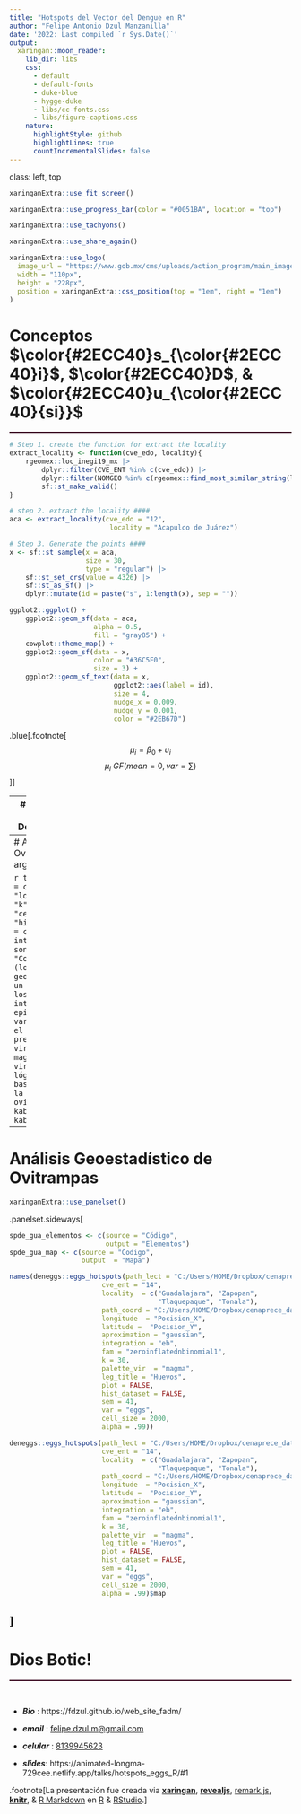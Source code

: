 ```yaml
---
title: "Hotspots del Vector del Dengue en R"
author: "Felipe Antonio Dzul Manzanilla"
date: '2022: Last compiled `r Sys.Date()`'
output:
  xaringan::moon_reader:
    lib_dir: libs
    css: 
      - default
      - default-fonts
      - duke-blue
      - hygge-duke
      - libs/cc-fonts.css
      - libs/figure-captions.css
    nature:
      highlightStyle: github
      highlightLines: true
      countIncrementalSlides: false
---
```


class: left, top

```r
xaringanExtra::use_fit_screen()
```

```r
xaringanExtra::use_progress_bar(color = "#0051BA", location = "top")
```

```r
xaringanExtra::use_tachyons()
```

```r
xaringanExtra::use_share_again()
```

```r
xaringanExtra::use_logo(
  image_url = "https://www.gob.mx/cms/uploads/action_program/main_image/26942/post_post_portadavectores.gif",
  width = "110px",
  height = "228px",
  position = xaringanExtra::css_position(top = "1em", right = "1em")
)
```

# Conceptos $\color{#2ECC40}s_{\color{#2ECC40}i}$, $\color{#2ECC40}D$, & $\color{#2ECC40}u_{\color{#2ECC40}{si}}$
<hr style="height:2px;border-width:0;color:#330019;background-color:#330019">

```r
# Step 1. create the function for extract the locality 
extract_locality <- function(cve_edo, locality){
    rgeomex::loc_inegi19_mx |>
        dplyr::filter(CVE_ENT %in% c(cve_edo)) |>
        dplyr::filter(NOMGEO %in% c(rgeomex::find_most_similar_string(locality, unique(NOMGEO)))) |>
        sf::st_make_valid()
}

# step 2. extract the locality ####
aca <- extract_locality(cve_edo = "12",
                         locality = "Acapulco de Juárez")

# Step 3. Generate the points ####
x <- sf::st_sample(x = aca,
                   size = 30,
                   type = "regular") |>
    sf::st_set_crs(value = 4326) |>
    sf::st_as_sf() |>
    dplyr::mutate(id = paste("s", 1:length(x), sep = ""))

ggplot2::ggplot() +
    ggplot2::geom_sf(data = aca,
                     alpha = 0.5,
                     fill = "gray85") +
    cowplot::theme_map() +
    ggplot2::geom_sf(data = x,
                     color = "#36C5F0",
                     size = 3) +
    ggplot2::geom_sf_text(data = x, 
                          ggplot2::aes(label = id),
                          size = 4,
                          nudge_x = 0.009,
                          nudge_y = 0.001,
                          color = "#2EB67D")
```



.blue[.footnote[$$μ{_i} = \beta{_0} + u{_i}$$
$$μ{_i} ~ GF(mean = 0, var = \sum)$$]]

---
# Análisis Geoestadístico de Ovitrampas
## Definición de argumentos.

```r
tibble::tibble(argumento = c("path_lect", "path_coord", "year","locality",  "cve_ent",
                             "leg_title", "fam", "alpha", "plot", "aproximation"),
    definicion = c("Ruta de ovitrampas", "Ruta de la coordenadas", "Año a analizar", "localidad", "Clave del Estado",
                   "Título de la leyenda", "Nombre de la Distribución", "Nivel de Significancia", "Valor lógico para visualizar el mesh", "Es el método de aproximación para calcular los hiperparametros y valores marginales. Las opciones son gaussian, simplified.laplace & laplace")) |>
    kableExtra::kable() |>
    kableExtra::kable_classic()
```

---
# Análisis Geoestadístico de Ovitrampas
## Definición de argumentos.

```r
tibble::tibble(argumento = c("integration", "longitude", "latitude", "k", "sem", "var",
                             "cell_size", "palette_vir", "hist_dataset"),
    definicion = c("Es la estrategia de integración. Las opciones son grid, eb & ccd)",
                   "Coordenada geográfica (longitud)", "Coordenada geográfica (latitud)", "es un parametro pera definir los triangules exteriores e interiores",
                   "Es la semana epidemiológica",
                   "Es la variable de interes",
                   "Es el tamaño de muestra para predecir",
                   "es la paleta de viridis. Las opciones son magma, inferno, plasma & viridis",
                   "Es un valor lógico para definir las bases históricas (FALSE) ó la actual base de ovitrampas(FALSE)")) |>
    kableExtra::kable() |>
    kableExtra::kable_classic()
```

---
# Análisis Geoestadístico de Ovitrampas

```r
xaringanExtra::use_panelset()
```

.panelset.sideways[
```r
spde_gua_elementos <- c(source = "Código",
                        output = "Elementos")
spde_gua_map <- c(source = "Codigo",
                  output  = "Mapa")


```

```r
names(deneggs::eggs_hotspots(path_lect = "C:/Users/HOME/Dropbox/cenaprece_datasets/2022/14_jalisco",
                       cve_ent = "14",
                       locality  = c("Guadalajara", "Zapopan",
                                     "Tlaquepaque", "Tonala"),
                       path_coord = "C:/Users/HOME/Dropbox/cenaprece_datasets/2022/14_jalisco/DescargaOvitrampasMesFco.txt",
                       longitude  = "Pocision_X",
                       latitude =  "Pocision_Y",
                       aproximation = "gaussian",
                       integration = "eb",
                       fam = "zeroinflatednbinomial1",
                       k = 30,
                       palette_vir  = "magma",
                       leg_title = "Huevos",
                       plot = FALSE,
                       hist_dataset = FALSE,
                       sem = 41,
                       var = "eggs",
                       cell_size = 2000,
                       alpha = .99))

```

```r
deneggs::eggs_hotspots(path_lect = "C:/Users/HOME/Dropbox/cenaprece_datasets/2022/14_jalisco",
                       cve_ent = "14",
                       locality  = c("Guadalajara", "Zapopan",
                                     "Tlaquepaque", "Tonala"),
                       path_coord = "C:/Users/HOME/Dropbox/cenaprece_datasets/2022/14_jalisco/DescargaOvitrampasMesFco.txt",
                       longitude  = "Pocision_X",
                       latitude =  "Pocision_Y",
                       aproximation = "gaussian",
                       integration = "eb",
                       fam = "zeroinflatednbinomial1",
                       k = 30,
                       palette_vir  = "magma",
                       leg_title = "Huevos",
                       plot = FALSE,
                       hist_dataset = FALSE,
                       sem = 41,
                       var = "eggs",
                       cell_size = 2000,
                       alpha = .99)$map

```




]
---
# Dios Botic!
<hr style="height:2px;border-width:0;color:#330019;background-color:#330019">
&nbsp;

- ***Bio*** : https://fdzul.github.io/web_site_fadm/

- ***email***       :     [felipe.dzul.m@gmail.com]()

- ***celular***     :     [8139945623]()

- ***slides***:     https://animated-longma-729cee.netlify.app/talks/hotspots_eggs_R/#1





.footnote[La presentación fue creada via [**xaringan**](https://github.com/yihui/xaringan),
[**revealjs**](https://revealjs.com/),
[remark.js](https://remarkjs.com), [**knitr**](http://yihui.name/knitr),
& [R Markdown](https://rmarkdown.rstudio.com) en [R]() & [RStudio](2.R_Scripts/libs/rstudio_leaflet/rstudio_leaflet.css).]